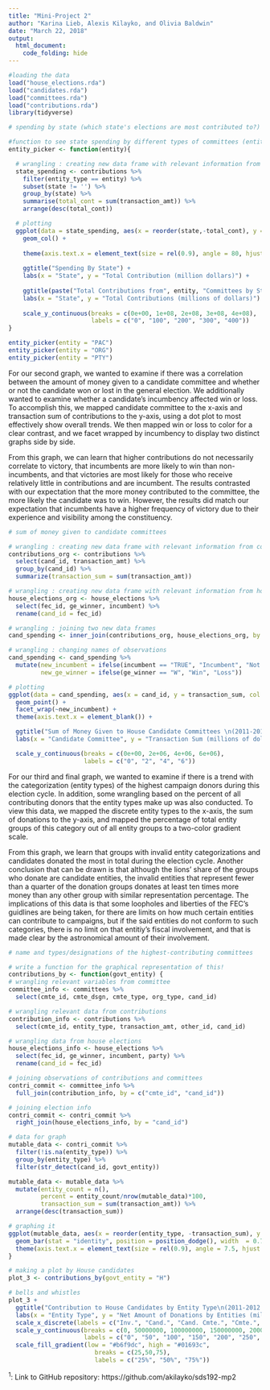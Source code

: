 ```yaml
---
title: "Mini-Project 2"
author: "Karina Lieb, Alexis Kilayko, and Olivia Baldwin"
date: "March 22, 2018"
output: 
  html_document:
    code_folding: hide
---
```


```r
#loading the data
load("house_elections.rda")
load("candidates.rda")
load("committees.rda")
load("contributions.rda")
library(tidyverse)
```



```r
# spending by state (which state's elections are most contributed to?)

#function to see state spending by different types of committees (entity)
entity_picker <- function(entity){

  # wrangling : creating new data frame with relevant information from contributions data frame
  state_spending <- contributions %>%
    filter(entity_type == entity) %>%
    subset(state != '') %>% 
    group_by(state) %>%
    summarise(total_cont = sum(transaction_amt)) %>%
    arrange(desc(total_cont))

  # plotting
  ggplot(data = state_spending, aes(x = reorder(state,-total_cont), y = total_cont)) +
    geom_col() +
    
    theme(axis.text.x = element_text(size = rel(0.9), angle = 80, hjust = 1)) +
  
    ggtitle("Spending By State") +
    labs(x = "State", y = "Total Contribution (million dollars)") +
  
    ggtitle(paste("Total Contributions from", entity, "Committees by State \n(2011-2012 Federal Election Cycle)", sep = " ")) +
    labs(x = "State", y = "Total Contributions (millions of dollars)") +
  
    scale_y_continuous(breaks = c(0e+00, 1e+08, 2e+08, 3e+08, 4e+08),
                       labels = c("0", "100", "200", "300", "400"))
}

entity_picker(entity = "PAC")
entity_picker(entity = "ORG")
entity_picker(entity = "PTY")
```

For our second graph, we wanted to examine if there was a correlation between the amount of money given to a candidate committee and whether or not the candidate won or lost in the general election.  We additionally wanted to examine whether a candidate's incumbency affected win or loss.  To accomplish this, we mapped candidate committee to the x-axis and transaction sum of contributions to the y-axis, using a dot plot to most effectively show overall trends.  We then mapped win or loss to color for a clear contrast, and we facet wrapped by incumbency to display two distinct graphs side by side.

From this graph, we can learn that higher contributions do not necessarily correlate to victory, that incumbents are more likely to win than non-incumbents, and that victories are most likely for those who receive relatively little in contributions and are incumbent.  The results contrasted with our expectation that the more money contributed to the committee, the more likely the candidate was to win.  However, the results did match our expectation that incumbents have a higher frequency of victory due to their experience and visibility among the constituency.

```r
# sum of money given to candidate committees

# wrangling : creating new data frame with relevant information from contributions data frame
contributions_org <- contributions %>%
  select(cand_id, transaction_amt) %>%
  group_by(cand_id) %>%
  summarize(transaction_sum = sum(transaction_amt))

# wrangling : creating new data frame with relevant information from house_elections data frame
house_elections_org <- house_elections %>%
  select(fec_id, ge_winner, incumbent) %>%
  rename(cand_id = fec_id)

# wrangling : joining two new data frames
cand_spending <- inner_join(contributions_org, house_elections_org, by = "cand_id")

# wrangling : changing names of observations
cand_spending <- cand_spending %>%
  mutate(new_incumbent = ifelse(incumbent == "TRUE", "Incumbent", "Not Incumbent"),
         new_ge_winner = ifelse(ge_winner == "W", "Win", "Loss"))

# plotting
ggplot(data = cand_spending, aes(x = cand_id, y = transaction_sum, col = new_ge_winner)) +
  geom_point() +
  facet_wrap(~new_incumbent) +
  theme(axis.text.x = element_blank()) +

  ggtitle("Sum of Money Given to House Candidate Committees \n(2011-2012 Federal Election Cycle)") +
  labs(x = "Candidate Committee", y = "Transaction Sum (millions of dollars)", col = "Loss or Win in General Election") +

  scale_y_continuous(breaks = c(0e+00, 2e+06, 4e+06, 6e+06),
                     labels = c("0", "2", "4", "6"))
```

For our third and final graph, we wanted to examine if there is a trend with the categorization (entity types) of the highest campaign donors during this election cycle. In addition, some wrangling based on the percent of all contributing donors that the entity types make up was also conducted. To view this data, we mapped the discrete entity types to the x-axis, the sum of donations to the y-axis, and mapped the percentage of total entity groups of this category out of all entity groups to a two-color gradient scale.

From this graph, we learn that groups with invalid entity categorizations and candidates donated the most in total during the election cycle. Another conclusion that can be drawn is that although the lions' share of the groups who donate are candidate entities, the invalid entities that represent fewer than a quarter of the donation groups donates at least ten times more money than any other group with similar representation percentage. The implications of this data is that some loopholes and liberties of the FEC's guidlines are being taken, for there are limits on how much certain entities can contribute to campaigns, but if the said entities do not conform to such categories, there is no limit on that entitiy's fiscal involvement, and that is made clear by the astronomical amount of their involvement. 

```r
# name and types/designations of the highest-contributing committees

# write a function for the graphical representation of this!
contributions_by <- function(govt_entity) {
# wrangling relevant variables from committee
committee_info <- committees %>%
  select(cmte_id, cmte_dsgn, cmte_type, org_type, cand_id)

# wrangling relevant data from contributions
contribution_info <- contributions %>%
  select(cmte_id, entity_type, transaction_amt, other_id, cand_id)

# wrangling data from house elections
house_elections_info <- house_elections %>%
  select(fec_id, ge_winner, incumbent, party) %>%
  rename(cand_id = fec_id)

# joining observations of contributions and committees
contri_commit <- committee_info %>%
  full_join(contribution_info, by = c("cmte_id", "cand_id"))

# joining election info
contri_commit <- contri_commit %>%
  right_join(house_elections_info, by = "cand_id")

# data for graph
mutable_data <- contri_commit %>%
  filter(!is.na(entity_type)) %>%
  group_by(entity_type) %>%
  filter(str_detect(cand_id, govt_entity))

mutable_data <- mutable_data %>%
  mutate(entity_count = n(),
         percent = entity_count/nrow(mutable_data)*100,
         transaction_sum = sum(transaction_amt)) %>%
  arrange(desc(transaction_sum))

# graphing it
ggplot(mutable_data, aes(x = reorder(entity_type, -transaction_sum), y = transaction_sum, fill = percent)) +
  geom_bar(stat = "identity", position = position_dodge(), width  = 0.7) +
  theme(axis.text.x = element_text(size = rel(0.9), angle = 7.5, hjust = 1))
}

# making a plot by House candidates
plot_3 <- contributions_by(govt_entity = "H")

# bells and whistles
plot_3 +
  ggtitle("Contribution to House Candidates by Entity Type\n(2011-2012 Federal Election Cycle)") +
  labs(x = "Entity Type", y = "Net Amount of Donations by Entities (millions of dollars)", fill = "Percentage\nof Entities") +
  scale_x_discrete(labels = c("Inv.", "Cand.", "Cand. Cmte.", "Cmte.", "Indv.", "Org.", "Pol. Actn. Cmte.", "Pty. Org.")) +
  scale_y_continuous(breaks = c(0, 50000000, 100000000, 150000000, 200000000, 250000000, 300000000),
                     labels = c("0", "50", "100", "150", "200", "250", "300")) +
  scale_fill_gradient(low = "#b6f9dc", high = "#01693c",
                        breaks = c(25,50,75),
                        labels = c("25%", "50%", "75%"))
```



^1^: Link to GitHub repository: https://github.com/akilayko/sds192-mp2

